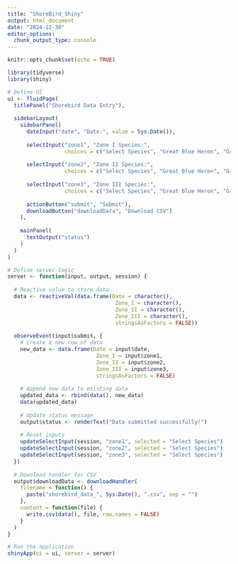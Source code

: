 ```yaml
---
title: "ShoreBird_Shiny"
output: html_document
date: "2024-12-30"
editor_options: 
  chunk_output_type: console
---
```


```r
knitr::opts_chunk$set(echo = TRUE)
```

```r
library(tidyverse)
library(shiny)
```

```r
# Define UI
ui <- fluidPage(
  titlePanel("Shorebird Data Entry"),
  
  sidebarLayout(
    sidebarPanel(
      dateInput("date", "Date:", value = Sys.Date()),
      
      selectInput("zone1", "Zone I Species:",
                  choices = c("Select Species", "Great Blue Heron", "Great Egret", "Snowy Egret")),
      
      selectInput("zone2", "Zone II Species:",
                  choices = c("Select Species", "Great Blue Heron", "Great Egret", "Snowy Egret")),
      
      selectInput("zone3", "Zone III Species:",
                  choices = c("Select Species", "Great Blue Heron", "Great Egret", "Snowy Egret")),
      
      actionButton("submit", "Submit"),
      downloadButton("downloadData", "Download CSV")
    ),
    
    mainPanel(
      textOutput("status")
    )
  )
)

# Define server logic
server <- function(input, output, session) {
  
  # Reactive value to store data
  data <- reactiveVal(data.frame(Date = character(),
                                  Zone_I = character(),
                                  Zone_II = character(),
                                  Zone_III = character(),
                                  stringsAsFactors = FALSE))
  
  observeEvent(input$submit, {
    # Create a new row of data
    new_data <- data.frame(Date = input$date,
                            Zone_I = input$zone1,
                            Zone_II = input$zone2,
                            Zone_III = input$zone3,
                            stringsAsFactors = FALSE)
    
    # Append new data to existing data
    updated_data <- rbind(data(), new_data)
    data(updated_data)
    
    # Update status message
    output$status <- renderText("Data submitted successfully!")
    
    # Reset inputs
    updateSelectInput(session, "zone1", selected = "Select Species")
    updateSelectInput(session, "zone2", selected = "Select Species")
    updateSelectInput(session, "zone3", selected = "Select Species")
  })
  
  # Download handler for CSV
  output$downloadData <- downloadHandler(
    filename = function() {
      paste("shorebird_data_", Sys.Date(), ".csv", sep = "")
    },
    content = function(file) {
      write.csv(data(), file, row.names = FALSE)
    }
  )
}

# Run the application 
shinyApp(ui = ui, server = server)
```

